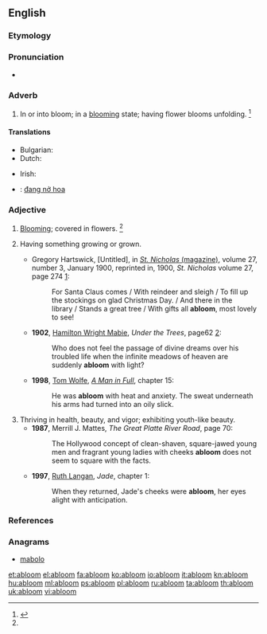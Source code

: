 ==English==

===Etymology===
{{prefix|a|bloom|t1=in|t2=flower}}

===Pronunciation===
* {{a|US}} {{IPA|/əˈbluːm/}}

===Adverb===
{{en-adv|-}}

# {{context|postpositive|lang=en}} In or into bloom; in a [[blooming]] state; having flower blooms unfolding. {{defdate|Mid 19<sup>th</sup> century.}}<ref name=SOED>{{reference-book|last =|first =|authorlink =|coauthors =|editor =Brown, Lesley|others =|title = The Shorter Oxford English Dictionary|origdate =|origyear = 1933|origmonth =|url =|format =|accessdate =|accessyear =|accessmonth =|edition = 5th|date =|year =2003|month =|publisher =Oxford University Press|location =Oxford, UK|language =|id =|doi =|isbn =978-0-19-860575-7|lccn =|ol =|pages =5|chapter =|chapterurl =|quote =}}</ref>

====Translations====
{{trans-top|(postpositive) in or into bloom; in a blooming state}}
* Bulgarian: {{t|bg|цъфтящ, разцъфтял, в разцвет}}
* Dutch: {{t|nl|in bloei}}
{{trans-mid}}
* Irish: {{t|ga|faoi bhláth}}
{{trans-bottom}}

{{checktrans-top}}
* {{ttbc|vi}}: [[đang nở hoa]]
{{trans-bottom}}

===Adjective===
{{en-adj}}

# [[blooming|Blooming]]; covered in flowers. {{defdate|Mid 19<sup>th</sup> century.}}<ref name=SOED/>
# {{context|figuratively|lang=en}} Having something growing or grown.
#* {{ante|1900}} Gregory Hartswick, [Untitled], in [[w:St. Nicholas Magazine|''St. Nicholas'' (magazine)]], volume 27, number 3, January 1900, reprinted in, 1900, ''St. Nicholas'' volume 27, page 274&nbsp;[http://books.google.com/books?id=QWUwAQAAMAAJ&pg=PA274&dq=abloom]:
#*: For Santa Claus comes&nbsp;/ With reindeer and sleigh&nbsp;/ To fill up the stockings on glad Christmas Day.&nbsp;/ And there in the library&nbsp;/ Stands a great tree&nbsp;/ With gifts all '''abloom''', most lovely to see!
#* '''1902''', [[w:Hamilton Wright Mabie|Hamilton Wright Mabie]], ''Under the Trees'', page62&nbsp;[http://books.google.com/books?id=sNY8AAAAYAAJ&pg=PA62&dq=abloom]:
#*: Who does not feel the passage of divine dreams over his troubled life when the infinite meadows of heaven are suddenly '''abloom''' with light?
#* '''1998''', [[w:Tom Wolfe|Tom Wolfe]], [[w:A Man in Full|''A Man in Full'']], chapter 15:
#*: He was '''abloom''' with heat and anxiety. The sweat underneath his arms had turned into an oily slick.
# Thriving in health, beauty, and vigor; exhibiting youth-like beauty.
#* '''1987''', Merrill J. Mattes, ''The Great Platte River Road'', page 70:
#*: The Hollywood concept of clean-shaven, square-jawed young men and fragrant young ladies with cheeks '''abloom''' does not seem to square with the facts.
#* '''1997''', [[w:Ruth Langan|Ruth Langan]], ''Jade'', chapter 1:
#*: When they returned, Jade's cheeks were '''abloom''', her eyes alight with anticipation.

===References===
<references/>

===Anagrams===
* [[mabolo#English|mabolo]]

[[et:abloom]]
[[el:abloom]]
[[fa:abloom]]
[[ko:abloom]]
[[io:abloom]]
[[it:abloom]]
[[kn:abloom]]
[[hu:abloom]]
[[ml:abloom]]
[[ps:abloom]]
[[pl:abloom]]
[[ru:abloom]]
[[ta:abloom]]
[[th:abloom]]
[[uk:abloom]]
[[vi:abloom]]
